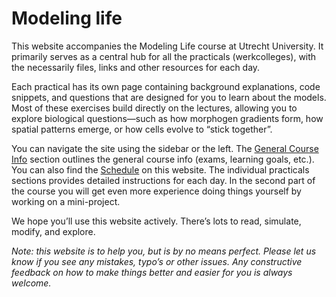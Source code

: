 # Modeling life {#modeling .unnumbered}

This website accompanies the Modeling Life course at Utrecht University. It primarily serves as a central hub for all the practicals (werkcolleges), with the necessarily files, links and other resources for each day. 

Each practical has its own page containing background explanations, code snippets, and questions that are designed for you to learn about the models. Most of these exercises build directly on the lectures, allowing you to explore biological questions—such as how morphogen gradients form, how spatial patterns emerge, or how cells evolve to "stick together".

You can navigate the site using the sidebar or the left. The [General Course Info](general.qmd) section outlines the general course info (exams, learning goals, etc.). You can also find the [Schedule](schedule.qmd) on this website. The individual practicals sections provides detailed instructions for each day. In the second part of the course you will get even more experience doing things yourself by working on a mini-project. 

We hope you’ll use this website actively. There's lots to read, simulate, modify, and explore.


*Note: this website is to help you, but is by no means perfect. Please let us know if you see any mistakes, typo's or other issues. Any constructive feedback on how to make things better and easier for you is always welcome.*

